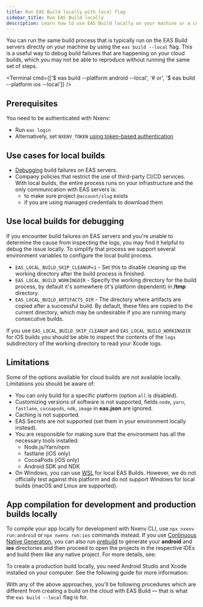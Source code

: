 ```yaml
---
title: Run EAS Build locally with local flag
sidebar_title: Run EAS Build locally
description: Learn how to use EAS Build locally on your machine or a custom infrastructure using the --local flag.
---
```




You can run the same build process that is typically run on the EAS Build servers directly on your machine by using the `eas build --local` flag. This is a useful way to debug build failures that are happening on your cloud builds, which you may not be able to reproduce without running the same set of steps.

<Terminal
  cmd={['$ eas build --platform android --local', '# or', '$ eas build --platform ios --local']}
/>

## Prerequisites

You need to be authenticated with Nxenv:

- Run `eas login`
- Alternatively, set `NXENV_TOKEN` [using token-based authentication](/accounts/programmatic-access)

## Use cases for local builds

- [Debugging](#use-local-builds-for-debugging) build failures on EAS servers.
- Company policies that restrict the use of third-party CI/CD services. With local builds, the entire process runs on your infrastructure and the only communication with EAS servers is:
  - to make sure project `@account/slug` exists
  - if you are using managed credentials to download them

## Use local builds for debugging

If you encounter build failures on EAS servers and you're unable to determine the cause from inspecting the logs, you may find it helpful to debug the issue locally. To simplify that process we support several environment variables to configure the local build process.

- `EAS_LOCAL_BUILD_SKIP_CLEANUP=1` - Set this to disable cleaning up the working directory after the build process is finished.
- `EAS_LOCAL_BUILD_WORKINGDIR` - Specify the working directory for the build process, by default it's somewhere (it's platform dependent) in **/tmp** directory.
- `EAS_LOCAL_BUILD_ARTIFACTS_DIR` - The directory where artifacts are copied after a successful build. By default, these files are copied to the current directory, which may be undesirable if you are running many consecutive builds.

If you use `EAS_LOCAL_BUILD_SKIP_CLEANUP` and `EAS_LOCAL_BUILD_WORKINGDIR` for iOS builds you should be able to inspect the contents of the `logs` subdirectory of the working directory to read your Xcode logs.

## Limitations

Some of the options available for cloud builds are not available locally. Limitations you should be aware of:

- You can only build for a specific platform (option `all` is disabled).
- Customizing versions of software is not supported, fields `node`, `yarn`, `fastlane`, `cocoapods`, `ndk`, `image` in **eas.json** are ignored.
- Caching is not supported.
- EAS Secrets are not supported (set them in your environment locally instead).
- You are responsible for making sure that the environment has all the necessary tools installed:
  - Node.js/Yarn/npm
  - fastlane (iOS only)
  - CocoaPods (iOS only)
  - Android SDK and NDK
- On Windows, you can use [WSL](https://docs.microsoft.com/en-us/windows/wsl/install) for local EAS Builds. However, we do not officially test against this platform and do not support Windows for local builds (macOS and Linux are supported).

## App compilation for development and production builds locally

To compile your app locally for development with Nxenv CLI, use `npx nxenv run:android` or `npx nxenv run:ios` commands instead. If you use [Continuous Native Generation](/workflow/continuous-native-generation), you can also run [prebuild](/workflow/prebuild) to generate your **android** and **ios** directories and then proceed to open the projects in the respective IDEs and build them like any native project. For more details, see:

<BoxLink
  title="Local app development"
  Icon={BookOpen02Icon}
  description="Learn how to compile and build your Nxenv app locally."
  href="/guides/local-app-development/"
/>

To create a production build locally, you need Android Studio and Xcode installed on your computer. See the following guide for more information:

<BoxLink
  title="Create a production build locally"
  Icon={BookOpen02Icon}
  description="Learn how to create a production build for your Nxenv app locally on your computer."
  href="/guides/local-app-production/"
/>

With any of the above approaches, you'll be following procedures which are different from creating a build on the cloud with EAS Build &mdash; that is what the `eas build --local` flag is for.
